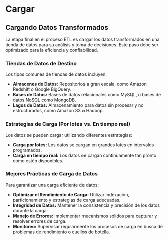# Cargar

## Cargando Datos Transformados

La etapa final en el proceso ETL es cargar los datos transformados en una tienda de datos para su análisis y toma de decisiones. Este paso debe ser optimizado para la eficiencia y confiabilidad.

### Tiendas de Datos de Destino

Los tipos comunes de tiendas de datos incluyen:

- **Almacenes de Datos:** Repositorios a gran escala, como Amazon Redshift o Google BigQuery.
- **Bases de Datos:** Bases de datos relacionales como MySQL, o bases de datos NoSQL como MongoDB.
- **Lagos de Datos:** Almacenamiento para datos sin procesar y no estructurados, como Amazon S3 o Hadoop.

### Estrategias de Carga (Por lotes vs. En tiempo real)

Los datos se pueden cargar utilizando diferentes estrategias:

- **Carga por lotes:** Los datos se cargan en grandes lotes en intervalos programados.
- **Carga en tiempo real:** Los datos se cargan continuamente tan pronto como estén disponibles.

### Mejores Prácticas de Carga de Datos

Para garantizar una carga eficiente de datos:

- **Optimizar el Rendimiento de Carga:** Utilizar indexación, particionamiento y estrategias de carga adecuadas.
- **Integridad de Datos:** Mantener la consistencia y precisión de los datos durante la carga.
- **Manejo de Errores:** Implementar mecanismos sólidos para capturar y resolver errores de carga.
- **Monitoreo:** Supervisar regularmente los procesos de carga en busca de problemas de rendimiento o cuellos de botella.